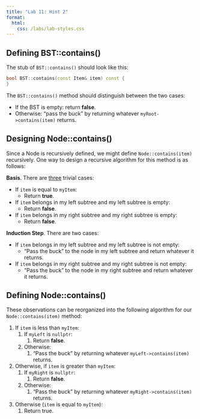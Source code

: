 ```yaml
---
title: "Lab 11: Hint 2"
format: 
  html:
    css: /labs/lab-styles.css
---
```


## Defining BST::contains()

The stub of `BST::contains()` should look like this:

``` cpp
bool BST::contains(const Item& item) const {
}
```

The `BST::contains()` method should distinguish between the two cases:

-   If the BST is empty: return **false**.
-   Otherwise: "pass the buck" by returning whatever `myRoot->contains(item)` returns.

## Designing Node::contains()

Since a Node is recursively defined, we might define `Node::contains(item)` recursively. One way to design a recursive algorithm for this method is as follows:

**Basis**. There are <u>three</u> trivial cases:

-   If `item` is equal to `myItem`:
    -   Return **true**.
-   If `item` belongs in my left subtree and my left subtree is empty:
    -   Return **false**.
-   If `item` belongs in my right subtree and my right subtree is empty:
    -   Return **false**.

**Induction Step**. There are two cases:

-   If `item` belongs in my left subtree and my left subtree is not empty:
    -   "Pass the buck" to the node in my left subtree and return whatever it returns.
-   If `item` belongs in my right subtree and my right subtree is not empty:
    -   "Pass the buck" to the node in my right subtree and return whatever it returns.

## Defining Node::contains()

These observations can be reorganized into the following algorithm for our `Node::contains(item)` method:

1.  If `item` is less than `myItem`:
    1.  If `myLeft` is `nullptr`:
        1.  Return **false**.
    2.  Otherwise:
        1.  "Pass the buck" by returning whatever `myLeft->contains(item)` returns.
2.  Otherwise, if `item` is greater than `myItem`:
    1.  If `myRight` is `nullptr`:
        1.  Return **false**.
    2.  Otherwise:
        1.  "Pass the buck" by returning whatever `myRight->contains(item)` returns.
3.  Otherwise (`item` is equal to `myItem`):
    1.  Return true.